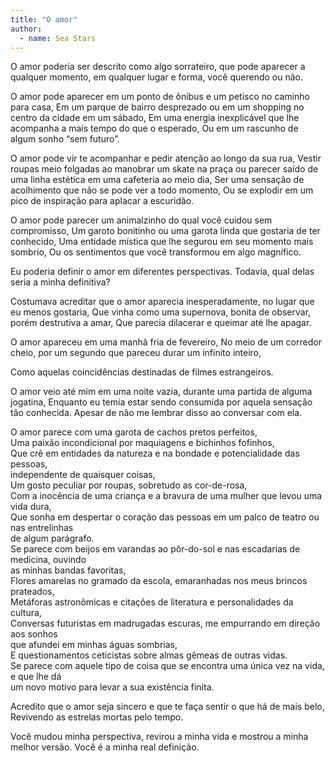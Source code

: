 ```yaml
---
title: "O amor"
author: 
  - name: Sea Stars
---
```


O amor poderia ser descrito como algo sorrateiro, que pode aparecer a qualquer
momento, em qualquer lugar e forma, você querendo ou não.

O amor pode aparecer em um ponto de ônibus e um petisco no caminho para casa,
Em um parque de bairro desprezado ou em um shopping no centro da cidade em um
sábado,
Em uma energia inexplicável que lhe acompanha a mais tempo do que o esperado,
Ou em um rascunho de algum sonho "sem futuro".

O amor pode vir te acompanhar e pedir atenção ao longo da sua rua,
Vestir roupas meio folgadas ao manobrar um skate na praça ou parecer saído de uma
linha estética em uma cafeteria ao meio dia,
Ser uma sensação de acolhimento que não se pode ver a todo momento,
Ou se explodir em um pico de inspiração para aplacar a escuridão.

O amor pode parecer um animalzinho do qual você cuidou sem compromisso,
Um garoto bonitinho ou uma garota linda que gostaria de ter conhecido,
Uma entidade mística que lhe segurou em seu momento mais sombrio,
Ou os sentimentos que você transformou em algo magnífico.

Eu poderia definir o amor em diferentes perspectivas. Todavia, qual delas seria a minha
definitiva?

Costumava acreditar que o amor aparecia inesperadamente, no lugar que eu menos
gostaria,
Que vinha como uma supernova, bonita de observar, porém destrutiva a amar,
Que parecia dilacerar e queimar até lhe apagar.

O amor apareceu em uma manhã fria de fevereiro,
No meio de um corredor cheio, por um segundo que pareceu durar um infinito inteiro,

Como aquelas coincidências destinadas de filmes estrangeiros.

O amor veio até mim em uma noite vazia, durante uma partida de alguma jogatina,
Enquanto eu temia estar sendo consumida por aquela sensação tão conhecida. Apesar de
não me lembrar disso ao conversar com ela.

| O amor parece com uma garota de cachos pretos perfeitos,
| Uma paixão incondicional por maquiagens e bichinhos fofinhos,
| Que crê em entidades da natureza e na bondade e potencialidade das pessoas,
| independente de quaisquer coisas,
| Um gosto peculiar por roupas, sobretudo as cor-de-rosa,
| Com a inocência de uma criança e a bravura de uma mulher que levou uma vida dura,
| Que sonha em despertar o coração das pessoas em um palco de teatro ou nas entrelinhas
| de algum parágrafo.
| Se parece com beijos em varandas ao pôr-do-sol e nas escadarias de medicina, ouvindo
| as minhas bandas favoritas,
| Flores amarelas no gramado da escola, emaranhadas nos meus brincos prateados,
| Metáforas astronômicas e citações de literatura e personalidades da cultura,
| Conversas futuristas em madrugadas escuras, me empurrando em direção aos sonhos
| que afundei em minhas águas sombrias,
| E questionamentos ceticistas sobre almas gêmeas de outras vidas.
| Se parece com aquele tipo de coisa que se encontra uma única vez na vida, e que lhe dá
| um novo motivo para levar a sua existência finita.

Acredito que o amor seja sincero e que te faça sentir o que há de mais belo,
Revivendo as estrelas mortas pelo tempo.

Você mudou minha perspectiva, revirou a minha vida e mostrou a minha melhor versão.
Você é a minha real definição.


<a href="https://instagram.com/meet.meinthesea"><i class="bi bi-instagram"></i></a>
